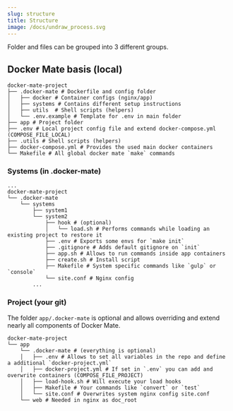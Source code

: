 ```yaml
---
slug: structure
title: Structure
image: /docs/undraw_process.svg
---
```


Folder and files can be grouped into 3 different groups.

## Docker Mate basis (local)

```shell
docker-mate-project
├── .docker-mate # Dockerfile and config folder
│   ├── docker # Container configs (nginx/app)
│   ├── systems # Contains different setup instructions
│   ├── utils  # Shell scripts (helpers)
│   └── .env.example # Template for .env in main folder
├── app # Project folder
├── .env # Local project config file and extend docker-compose.yml (COMPOSE_FILE_LOCAL)
├── .utils # Shell scripts (helpers)
├── docker-compose.yml # Provides the used main docker containers
└── Makefile # All global docker mate `make` commands
```


### Systems (in .docker-mate)
```shell
...
docker-mate-project
└── .docker-mate
    └── systems
        ├── system1
        └── system2
            ├── hook # (optional)
            │   └── load.sh # Performs commands while loading an existing project to restore it
            ├── .env # Exports some envs for `make init`
            ├── .gitignore # Adds default gitignore on `init`
            ├── app.sh # Allows to run commands inside app containers
            ├── create.sh # Install script
            ├── Makefile # System specific commands like `gulp` or `console`
            └── site.conf # Nginx config
        ...
```

### Project (your git)

The folder `app/.docker-mate` is optional and allows overriding and extend nearly all components of Docker Mate.

```shell
docker-mate-project
└── app
    └── .docker-mate # (everything is optional)
    │   ├── .env # Allows to set all variables in the repo and define a additional `docker-project.yml`
    │   ├── docker-project.yml # If set in `.env` you can add and overwrite containers (COMPOSE_FILE_PROJECT)
    │   ├── load-hook.sh # Will execute your load hooks
    │   ├── Makefile # Your commands like `convert` or `test`
    │   └── site.conf # Overwrites system nginx config site.conf
    └── web # Needed in nginx as doc_root
```

<FooterSvg className="img--footer" />